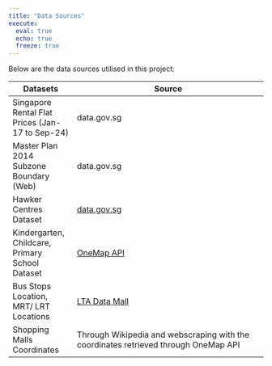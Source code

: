 ```yaml
---
title: "Data Sources"
execute: 
  eval: true
  echo: true
  freeze: true
---
```


Below are the data sources utilised in this project:

| Datasets                                        | Source                                                                                                                                          |
|-------------------------------------------------|-------------------------------------------------------------------------------------------------------------------------------------------------|
| Singapore Rental Flat Prices (Jan-17 to Sep-24) | data.gov.sg                                                                                                                                     |
| Master Plan 2014 Subzone Boundary (Web)         | data.gov.sg                                                                                                                                     |
| Hawker Centres Dataset                          | [data.gov.sg](https://data.gov.sg/datasets?formats=GEOJSON%7CKML%7CSHP%7CKMZ&sort=relevancy&page=1&resultId=d_4a086da0a5553be1d89383cd90d07ecd) |
| Kindergarten, Childcare, Primary School Dataset | [OneMap API](https://www.onemap.gov.sg/apidocs/)                                                                                                |
| Bus Stops Location, MRT/ LRT Locations          | [LTA Data Mall](https://datamall.lta.gov.sg/content/datamall/en/search_datasets.html)                                                           |
| Shopping Malls Coordinates                      | Through Wikipedia and webscraping with the coordinates retrieved through OneMap API                                                             |
